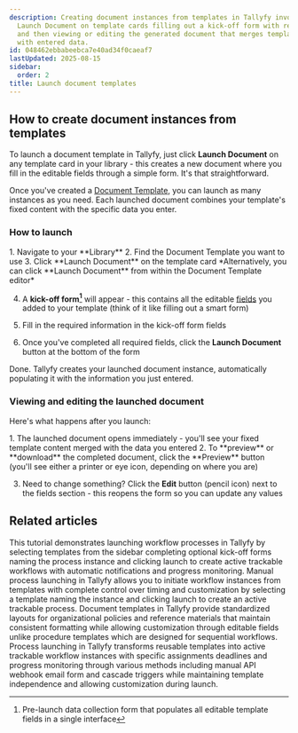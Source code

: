```yaml
---
description: Creating document instances from templates in Tallyfy involves clicking
  Launch Document on template cards filling out a kick-off form with required information
  and then viewing or editing the generated document that merges template content
  with entered data.
id: 048462ebbabeebca7e40ad34f0caeaf7
lastUpdated: 2025-08-15
sidebar:
  order: 2
title: Launch document templates
---
```



## How to create document instances from templates

To launch a document template in Tallyfy, just click **Launch Document** on any template card in your library - this creates a new document where you fill in the editable fields through a simple form. It's that straightforward.

Once you've created a [Document Template](/products/pro/documenting/documents/), you can launch as many instances as you need. Each launched document combines your template's fixed content with the specific data you enter.

### How to launch

<Steps>
1.  Navigate to your **Library**
2.  Find the Document Template you want to use
3.  Click **Launch Document** on the template card
    *Alternatively, you can click **Launch Document** from within the Document Template editor*

4.  A **kick-off form[^1]** will appear - this contains all the editable [fields](/products/pro/tracking-and-tasks/tasks/what-are-form-fields-in-tallyfy/) you added to your template (think of it like filling out a smart form)

5.  Fill in the required information in the kick-off form fields
6.  Once you've completed all required fields, click the **Launch Document** button at the bottom of the form

</Steps>

Done. Tallyfy creates your launched document instance, automatically populating it with the information you just entered.

### Viewing and editing the launched document

Here's what happens after you launch:

<Steps>
1.  The launched document opens immediately - you'll see your fixed template content merged with the data you entered
2.  To **preview** or **download** the completed document, click the **Preview** button (you'll see either a printer or eye icon, depending on where you are)

3.  Need to change something? Click the **Edit** button (pencil icon) next to the fields section - this reopens the form so you can update any values
</Steps>


[^1]: Pre-launch data collection form that populates all editable template fields in a single interface

## Related articles
<CardGrid>
<LinkTitleCard header="<b>Tutorials > Launch a process</b>" href="/products/pro/tutorials/your-first-process/" > This tutorial demonstrates launching workflow processes in Tallyfy by selecting templates from the sidebar completing optional kick-off forms naming the process instance and clicking launch to create active trackable workflows with automatic notifications and progress monitoring. </LinkTitleCard>
<LinkTitleCard header="<b>Launching > Launch manually</b>" href="/products/pro/launching/how-can-i-launch-a-process-in-tallyfy/" > Manual process launching in Tallyfy allows you to initiate workflow instances from templates with complete control over timing and customization by selecting a template naming the instance and clicking launch to create an active trackable process. </LinkTitleCard>
<LinkTitleCard header="<b>Documenting > Documents</b>" href="/products/pro/documenting/documents/" > Document templates in Tallyfy provide standardized layouts for organizational policies and reference materials that maintain consistent formatting while allowing customization through editable fields unlike procedure templates which are designed for sequential workflows. </LinkTitleCard>
<LinkTitleCard header="<b>Pro > Launching</b>" href="/products/pro/launching/" > Process launching in Tallyfy transforms reusable templates into active trackable workflow instances with specific assignments deadlines and progress monitoring through various methods including manual API webhook email form and cascade triggers while maintaining template independence and allowing customization during launch. </LinkTitleCard>
</CardGrid>